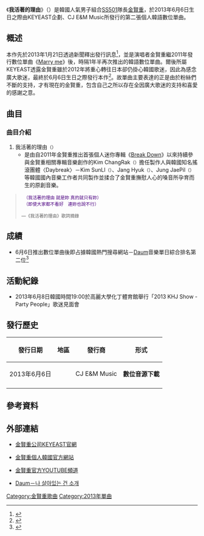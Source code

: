 {{Infobox song
| name       = 我活著的理由
| type       = 單曲
| cover      = 我活著理由.jpg
| cover_size = 
| caption    = 
| from_album = 
| A-side     = 나 살아있는 건
| B-side     = 
| artist     = [[金賢重|金賢重]]
| released   = {{Start date|2013|06|06}}
| recorded   = 2013年於<br/>{{KOR}}首爾
| genre      = [[K-POP|K-POP]]、[[原音樂|原聲抒情]]
| length     = 08:16
| label      = CJ E&M Music
| writer     = 
| producer   = Kim Changrak
| certification = 
| chart_position = 
| prev_title = [[Marry_me|Marry me]]
| prev_year  = 2011
| next_title = 
| next_year  = 
| misc       = {{Extra musicsample
  | Type     = Single
  | filename = 我活著的理由.ogg
  | title    = 《我活著的理由》
  }}
}}
《'''我活著的理由'''》（{{lang-ko|나 살아있는 건}}）是韓國人氣男子組合[[SS501|SS501]]隊長[[金賢重|金賢重]]，於2013年6月6日生日之際由KEYEAST企劃、CJ E&M Music所發行的第二張個人韓語數位單曲。

==概述==
本作先於2013年1月21日透過新聞釋出發行訊息<ref>{{cite web|url=http://kpoppark.com/201301/2213262952170.html|title=金贤重预计今夏韩国歌手回归|accessdate=2013-01-21|publisher=kpoppark|language=zh|deadurl=yes|archiveurl=https://web.archive.org/web/20160304190059/http://kpoppark.com/201301/2213262952170.html|archivedate=2016年3月4日|df=}}</ref>，並是演唱者金賢重繼2011年發行數位單曲《[[Marry_me|Marry me]]》後，時隔1年半再次推出的韓語數位單曲。爾後所屬KEYEAST透露金賢重雖於2012年將重心轉往日本卻仍掛心韓國歌迷，因此為感念廣大歌迷，最終於6月6日生日之際發行本作<ref>{{cite web|url=http://www.koreastardaily.com/tc/news/28620|title=金賢重本月5日發日語新單 6日推韓語單曲重磅回饋粉絲|accessdate=2013-06-03|publisher=koreastardaily|language=zh|archive-date=2016-03-04|archive-url=https://web.archive.org/web/20160304040212/http://www.koreastardaily.com/tc/news/28620|dead-url=no}}</ref>。故單曲主要表達的正是由於粉絲們不斷的支持，才有現在的金賢重，包含自己之所以存在全因廣大歌迷的支持和喜愛的感謝之意。
==曲目==
{{Tracklist
| collapsed = 
| headline = 金賢重《我活著的理由》
| total_length =

| all_writing =Kim Changrak
| all_music = 
| all_lyrics = 
| all_arranger = 
| all_producer = Kim Changrak
| all_except =

| title1        =我活著的理由
| note1          = 나 살아있는 건
| lyrics1        = KIM SEO JUNG
| music1        = 
| arranger1 =
| producer1 = 
| length1    = 4:08	

| title2        =我活著的理由
| note2          =演奏版本
| lyrics2        =  
| music2        = 
| arranger2 =
| producer2 = 
| length2    =

}}

===曲目介紹===
#我活著的理由<small>（{{lang-ko|나 살아있는 건}}）</small>
#*是由自2011年金賢重推出首張個人迷你專輯《[[Break_Down_(迷你專輯)|Break Down]]》以來持續參與金賢重相關專輯音樂創作的Kim ChangRak<small>（{{lang-ko|김창락}}）</small>擔任製作人與韓國知名搖滾團體〈Daybreak〉－Kim SunLl<small>（{{lang-ko|김선일}}）</small>、Jang Hyuk<small>（{{lang-ko|장혁}}）</small>、Jung JaePil<small>（{{lang-ko|정재필}}）</small>等韓國國內音樂工作者共同製作並揉合了金賢重撫慰人心的嗓音所孕育而生的原創音樂。
<blockquote class="toccolours" style="text-align:center; width:450px; float:right; padding: 10px 15px 10px 10px; display:table;"><small>    
{{lang|ko|나 살아 있는건 너야 바로 너 하나뿐야}}　<span style="color: #4B0080;">（我活著的理由 就是妳 真的就只有妳）</span><br/>
{{lang|ko|모두 안된데도 정말 안되더라 넌}}　<span style="color: #4B0080;">（即使大家都不看好　連妳也說不行）</span>

<p style="text-align: right;"> —《我活著的理由》歌詞摘錄</small>
</blockquote>

==成績==
*6月6日推出數位單曲後即占據韓國熱門搜尋網站－[[Daum|Daum]]音樂單日綜合排名第二位<ref>{{cite web|url=http://i.imgur.com/1LrwRNL.jpg|title=Daum뮤직|accessdate=2013-06-06|publisher=Daum|language=ko|archive-date=2016-03-04|archive-url=https://web.archive.org/web/20160304105702/http://i.imgur.com/1LrwRNL.jpg|dead-url=no}}</ref>
==活動紀錄==
*2013年6月8日韓國時間19:00於高麗大學化丁體育館舉行「2013 KHJ Show - Party People」歌迷見面會

==發行歷史==
{| class="wikitable" style="width:40em; cellpadding=2;"
|-
!align="center"|'''發行日期'''
!align="center"|'''地區'''
!align="center"|'''發行商'''
!align="center"|'''形式'''
|- 
|rowspan="1"  align="center"|2013年6月6日
|rowspan="1" align="center"|{{KOR}}
|rowspan="1" align="center"|CJ E&M Music
|rowspan="1"|'''數位音源下載'''
|-
|}

==參考資料==
{{reflist}}

==外部連結==
*{{ko}}[https://web.archive.org/web/20100816150521/http://www.keyeast.co.kr/artist/khj.asp 金賢重公司KEYEAST官網]
*{{ko}}[http://www.hyun-joong.com/ 金賢重個人韓國官方網站] {{Wayback|url=http://www.hyun-joong.com/ |date=20101007025520 }}
*{{ko}}[http://www.youtube.com/kimhyunjoong606 金賢重官方YOUTUBE頻道] {{Wayback|url=http://www.youtube.com/kimhyunjoong606 |date=20120109085000 }}
*{{ko}}[http://music.daum.net/album/main?album_id=704468&song_id=10074594 Daum－나 살아있는 건 소개]{{Dead link|date=2020年4月 |bot=InternetArchiveBot |fix-attempted=yes }}

{{SS501}}
{{KEYEAST}}

[[Category:金賢重歌曲|Category:金賢重歌曲]]
[[Category:2013年單曲|Category:2013年單曲]]